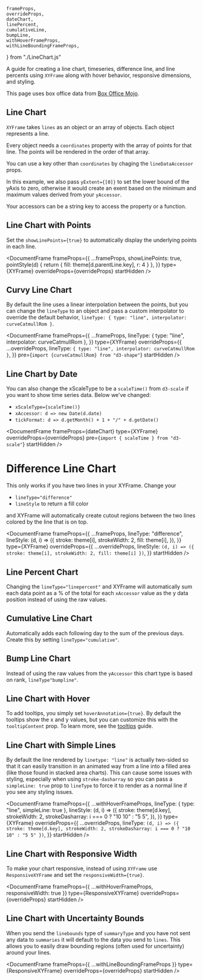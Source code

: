 	frameProps,
	overrideProps,
	dateChart,
	linePercent,
	cumulativeLine,
	bumpLine,
	withHoverFrameProps,
	withLineBoundingFrameProps,
} from "./LineChart.js"

A guide for creating a line chart, timeseries, difference line, and line percents using `XYFrame`
along with hover behavior, responsive dimensions, and styling.

This page uses box office data from [Box Office Mojo](https://www.boxofficemojo.com/).

## Line Chart

`XYFrame` takes `lines` as an object or an array of objects. Each object represents a line.

Every object needs a `coordinates` property with the array of points for that line. The points will
be rendered in the order of that array.

You can use a key other than `coordinates` by chaging the `lineDataAccessor` props.

In this example, we also pass `yExtent={[0]}` to set the lower bound of the yAxis to zero, otherwise
it would create an exent based on the minimum and maximum values derived from your `yAccessor`.

Your accessors can be a string key to access the property or a function.

<DocumentFrame frameProps={frameProps} type={XYFrame} overrideProps={overrideProps} useExpanded />

## Line Chart with Points

Set the `showLinePoints={true}` to automatically display the underlying points in each line.

<DocumentFrame
	frameProps={{
		...frameProps,
		showLinePoints: true,
		pointStyle(d) {
			return { fill: theme[d.parentLine.key], r: 4 }
		},
	}}
	type={XYFrame}
	overrideProps={overrideProps}
	startHidden
/>

## Curvy Line Chart

By default the line uses a linear interpolation between the points, but you can change the
`lineType` to an object and pass a custom interpolator to override the default behavior,
`lineType: { type: "line", interpolator: curveCatmullRom }`.

<DocumentFrame
	frameProps={{
		...frameProps,
		lineType: { type: "line", interpolator: curveCatmullRom },
	}}
	type={XYFrame}
	overrideProps={{
		...overrideProps,
		lineType: `{ type: "line", interpolator: curveCatmullRom }`,
	}}
	pre={`import {curveCatmullRom} from "d3-shape"`}
	startHidden
/>

## Line Chart by Date

You can also change the xScaleType to be a `scaleTime()` from `d3-scale` if you want to show time
series data. Below we've changed:

- `xScaleType={scaleTime()}`
- `xAccessor: d => new Date(d.date)`
- `tickFormat: d => d.getMonth() + 1 + "/" + d.getDate()`

<DocumentFrame
	frameProps={dateChart}
	type={XYFrame}
	overrideProps={overrideProps}
	pre={`import { scaleTime } from "d3-scale"`}
	startHidden
/>

# Difference Line Chart

This only works if you have two lines in your XYFrame. Change your

- `lineType="difference"`
- `lineStyle` to return a fill color

and XYFrame will automatically create cutout regions between the two lines colored by the line that
is on top.

<DocumentFrame
	frameProps={{
		...frameProps,
		lineType: "difference",
		lineStyle: (d, i) => ({
			stroke: theme[i],
			strokeWidth: 2,
			fill: theme[i],
		}),
	}}
	type={XYFrame}
	overrideProps={{
		...overrideProps,
		lineStyle: `(d, i) => ({
      stroke: theme[i],
      strokeWidth: 2,
      fill: theme[i]
    })`,
	}}
	startHidden
/>

## Line Percent Chart

Changing the `lineType="linepercent"` and XYFrame will automatically sum each data point as a % of
the total for each `xAccessor` value as the y data position instead of using the raw values.

<DocumentFrame frameProps={linePercent} type={XYFrame} overrideProps={overrideProps} startHidden />

## Cumulative Line Chart

Automatically adds each following day to the sum of the previous days. Create this by setting
`lineType="cumulative"`.

<DocumentFrame
	frameProps={cumulativeLine}
	type={XYFrame}
	overrideProps={overrideProps}
	startHidden
/>

## Bump Line Chart

Instead of using the raw values from the `yAccessor` this chart type is based on rank,
`lineType"bumpline"`.

<DocumentFrame frameProps={bumpLine} type={XYFrame} overrideProps={overrideProps} startHidden />

## Line Chart with Hover

To add tooltips, you simply set `hoverAnnotation={true}`. By default the tooltips show the x and y
values, but you can customize this with the `tooltipContent` prop. To learn more, see the
[tooltips](/guides/tooltips) guide.

<DocumentFrame
	frameProps={withHoverFrameProps}
	type={XYFrame}
	overrideProps={overrideProps}
	startHidden
/>

## Line Chart with Simple Lines

By default the line rendered by `linetype: "line"` is actually two-sided so that it can easily
transition in an animated way from a line into a filled area (like those found in stacked area
charts). This can cause some issues with styling, especially when using `stroke-dasharray` so you
can pass a `simpleLine: true` prop to `lineType` to force it to render as a normal line if you see
any styling issues.

<DocumentFrame
	frameProps={{
		...withHoverFrameProps,
		lineType: { type: "line", simpleLine: true },
		lineStyle: (d, i) => ({
			stroke: theme[d.key],
			strokeWidth: 2,
			strokeDasharray: i === 0 ? "10 10" : "5 5",
		}),
	}}
	type={XYFrame}
	overrideProps={{
		...overrideProps,
		lineType: `(d, i) => ({
      stroke: theme[d.key],
      strokeWidth: 2,
      strokeDasharray: i === 0 ? "10 10" : "5 5"
    })`,
	}}
	startHidden
/>

## Line Chart with Responsive Width

To make your chart responsive, instead of using `XYFrame` use `ResponsiveXYFrame` and set the
`responsiveWidth={true}`.

<DocumentFrame
	frameProps={{ ...withHoverFrameProps, responsiveWidth: true }}
	type={ResponsiveXYFrame}
	overrideProps={overrideProps}
	startHidden
/>

## Line Chart with Uncertainty Bounds

When you send the `linebounds` type of `summaryType` and you have not sent any data to `summaries`
it will default to the data you send to `lines`. This allows you to easily draw bounding regions
(often used for uncertainty) around your lines.

<DocumentFrame
	frameProps={{ ...withLineBoundingFrameProps }}
	type={ResponsiveXYFrame}
	overrideProps={overrideProps}
	startHidden
/>
